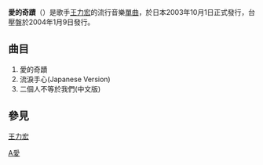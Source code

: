 {{Infobox Single 
| Name           = 愛的奇蹟<br /><small>{{lang|ja|愛の奇蹟}}</small>
| Cover          = Wanglihong_lastnight.jpg
| Caption        = 
| Artist         = 王力宏
| from Album     = [[HEAR_MY_VOICE|HEAR MY VOICE]]
| A-side         = 
| B-side         = 
| Released       = 2004年1月9日
| Format         = 
| Recorded       = 
| Genre          = [[日本流行音樂|日本流行音樂]]
| Length         = 
| Label          = [[新力博德曼|新力博德曼]]
| Writer         = 
| Producer       = 
| Certification  = 
| Chart position = 
| Last single    = [[唯一/Last_Night|たった一人の君へ/ラスト・ナイト]]<br/> (2003年)
| This single    = '''愛の奇蹟'''<br/> (2003年)
| Next single    = [[Dream_Again|Dream Again]]<br/> (2004年)
| Misc           =
}}

'''愛的奇蹟'''（'''{{lang|ja|愛の奇蹟}}'''）是歌手[[王力宏|王力宏]]的流行音樂[[單曲|單曲]]，於日本2003年10月1日正式發行，台壓盤於2004年1月9日發行。

==曲目==
#愛的奇蹟
#流淚手心(Japanese Version)
#二個人不等於我們(中文版)
==參見==
[[王力宏|王力宏]]

[[Category:2004年單曲|A愛]]